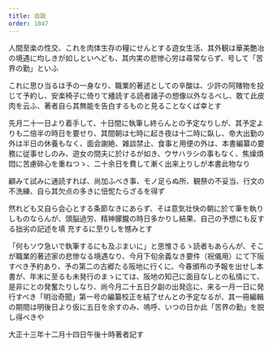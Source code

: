 ```yaml
---
title: 自跋
order: 1047
---
```

人間至楽の性交、これを肉体生存の糧にせんとする遊女生活、其外観は華美艶冶の境遇に均しきが如しといへども、其内実の悲惨心労は尋常ならず、号して「苦界の勤」といふ


これに思ひ当るは予の一身なり、職業的著述としての辛酸は、少許の阿賭物を投じて予約し、安楽椅子に倚りて繙読する読者諸子の想像以外なるべし、敢て此皮肉を云ふ、著者自ら其無能を告白するものと見ることなくば幸とす

先月二十一日より着手して、十日間に執筆し終らんとの予定なりしが、其予定よりも二倍半の時日を要せり、其間朝は七時に起き夜は十二時に臥し、帝大出勤の外は半日の休養もなく、面会謝絶、雑談禁止、食事と用便の外は、本書編纂の要務に従事せしのみ、遊女の間夫に於けるが如き、ウサハラシの事もなく、焦燥煩悶に苦慮砕心を重ねつゝ、二十余日を費して漸く出来上りしが本書此物なり


顧みて試みに通読すれば、尚加ふべき事、モノ足らぬ所、観祭の不妥当、行文の不洗練、自ら其欠点の多きに忸怩たらざるを得ず


然れども又自ら会心とする条節なきにあらず、そは意気壮快の朝に於て筆を執りしものならんが、頭脳過労、精神朦朧の時日多かりし結果、自己の予想にも反する拙劣の記述を填
充するに至りしを憾みとす

「何もソウ急いで執筆するにも及ぶまいに」と思惟さるゝ読者もあらんが、そこが職業的著述家の悲惨なる境遇なり、今月下旬余義なき要件（祝儀用）にて下阪すべき予約あり、予の第二の古郷たる阪地に行くに、今春頒布の予報を出せし本書が、年末に至るも未発行のまゝにては、阪地の知己に面目なしとの私情にて、是非にとの発奮たりしなり、尚今月二十五日夕副の出発迄に、来る一月一日に発行すべき「明治奇聞」第一号の編纂校正を結了せんとの予定なるが、其一冊編輯の期間は明後日より仮に五日を余すのみ、嗚呼、いつの日か此「苦界の勤」を脱し得べきや

大正十三年十二月十四日午後十時著者記す

